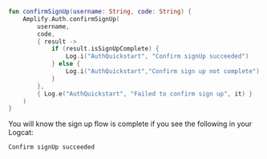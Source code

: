 <BlockSwitcher>
<Block name="Kotlin">

```kotlin
fun confirmSignUp(username: String, code: String) {
    Amplify.Auth.confirmSignUp(
        username,
        code,
        { result ->
            if (result.isSignUpComplete) {
                Log.i("AuthQuickstart", "Confirm signUp succeeded")
            } else {
                Log.i("AuthQuickstart","Confirm sign up not complete")
            }
        },
        { Log.e("AuthQuickstart", "Failed to confirm sign up", it) }
    )
}
```

</Block>
</BlockSwitcher>

You will know the sign up flow is complete if you see the following in your Logcat:

```console
Confirm signUp succeeded
```
